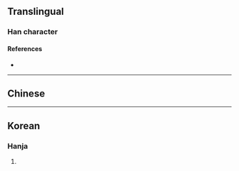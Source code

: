 {{character info}}
==Translingual==

===Han character===
{{Han char|rn=9|rad=人|as=14|sn=16|four=|canj=OYRO|ids=⿰亻豪}}

====References====
* {{Han ref|kx=0121.040|dkj=01240|hdz=10231.120|uh=512B|ud=20779}}

----

==Chinese==
{{zh-see|豪|a}}

----

==Korean==

===Hanja===
{{ko-hanja|hangeul=호|rv=ho|mr=ho}}

# {{rfdef|ko|sort=人14}}